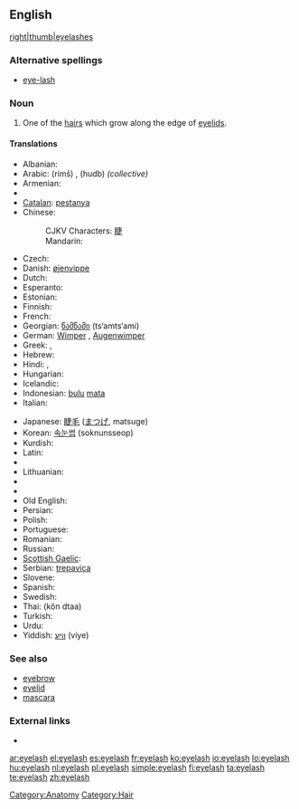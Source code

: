 ==English==
[[file:Cils.jpg|right|thumb|eyelashes]]

===Alternative spellings===
* [[eye-lash]]

===Noun===
{{en-noun|es}}

# One of the [[hair]]s which grow along the edge of [[eyelid]]s.

====Translations====
{{trans-top|hair growing on the edge of an eyelid}}
* Albanian: {{t|sq|qerpik|m|xs=Albanian}}
* Arabic: {{Arab|[[رمش]]}} (rimš) {{m}}, {{Arab|[[هدب]]}} (hudb) {{m}} ''(collective)''
* Armenian: {{t-|hy|թարթիչ|tr=t'art'ič|sc=Armn|xs=Armenian}}
* {{trreq|Basque}}
* [[Catalan]]: [[pestanya]]
* Chinese:
*: CJKV Characters: [[睫]]
*: Mandarin: {{t-|cmn|睫毛|tr=jiémáo|sc=Hani|xs=Mandarin}}
* Czech: {{t-|cs|řasa|f}}
* Danish: [[øjenvippe]] {{c}}
* Dutch: {{t+|nl|wimper|m}}
* Esperanto: {{t|eo|okulharo|xs=Esperanto}}
* Estonian: {{t|et|ripsmed}}
* Finnish: {{t-|fi|silmäripsi}}
* French: {{t+|fr|cil|m}}
* Georgian: [[წამწამი]] (ts‘amts‘ami)
* German: [[Wimper]] {{f}}, [[Augenwimper]] {{f}}
* Greek: {{t+|el|βλεφαρίδα|f|tr=vlefaríða|sc=Grek}},  {{qualifier|informal}} {{t+|el|ματόκλαδο|n|tr=matóklaðo|sc=Grek}}
* Hebrew: {{t-|he|ריס|m|tr=ris|sc=Hebr}}
* Hindi: {{t-|hi|पपनी|f|tr=papnī|sc=Deva|xs=Hindi}},  {{t-|hi|पलक|m|tr=palak|sc=Deva|xs=Hindi}}
* Hungarian: {{t+|hu|szempilla}}
* Icelandic: {{t-|is|augnhár|n}}
* Indonesian: [[bulu]] [[mata]]
* Italian: {{t+|it|ciglio|m}}
{{trans-mid}}
* Japanese: [[睫毛]] ([[まつげ]], matsuge)
* Korean: [[속눈썹]] (soknunsseop)
* Kurdish: {{t|ku|برژانگ|tr=birjang|sc=ku-Arab}}
* Latin: {{t-|la|cilia|n|p}}
* {{trreq|Latvian}}
* Lithuanian: {{t-|lt|blakstiena|f|xs=Lithuanian}}
* {{trreq|Maori}}
* {{trreq|Mongolian}}
* Old English: {{t-|ang|bru|alt=brū|xs=Old English}}
* Persian: {{t-|fa|مژه|sc=fa-Arab|xs=Persian}}
* Polish: {{t+|pl|rzęsa|f}}
* Portuguese: {{t-|pt|cílio|m}}
* Romanian: {{t|ro|geană|f}}
* Russian: {{t+|ru|ресница|f|tr=resnítsa|sc=Cyrl}}
* [[Scottish Gaelic]]: {{t-|gd|rosg|m|xs=Scottish Gaelic}}
* Serbian: [[trepavica]] {{f}}
* Slovene: {{t+|sl|trepalnica|f}}
* Spanish: {{t+|es|pestaña|f}}
* Swedish: {{t+|sv|ögonfrans|c}}
* Thai: {{Thai|[[ขนตา]]}} (kŏn dtaa)
* Turkish: {{t+|tr|kirpik}}
* Urdu: {{t|ur|پپن|f|tr=papnī|sc=ur-Arab|xs=Urdu}}
* Yiddish: [[וויִע]] (viye) {{f}}
{{trans-bottom}}

===See also===
* [[eyebrow]]
* [[eyelid]]
* [[mascara]]

===External links===
* {{pedialite}}

[[Category:Anatomy]]
[[Category:Hair]]

[[ar:eyelash]]
[[el:eyelash]]
[[es:eyelash]]
[[fr:eyelash]]
[[ko:eyelash]]
[[io:eyelash]]
[[lo:eyelash]]
[[hu:eyelash]]
[[nl:eyelash]]
[[pl:eyelash]]
[[simple:eyelash]]
[[fi:eyelash]]
[[ta:eyelash]]
[[te:eyelash]]
[[zh:eyelash]]